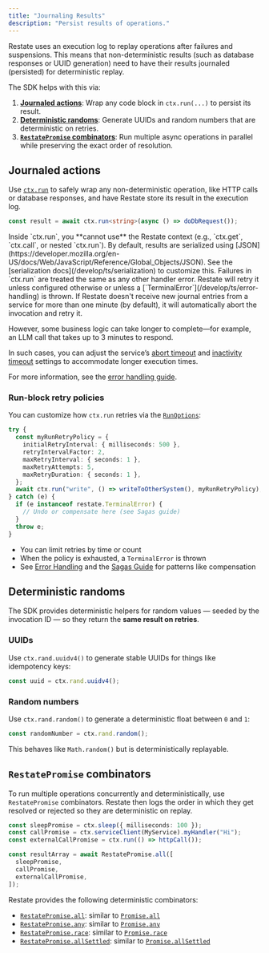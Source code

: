 ```yaml
---
title: "Journaling Results"
description: "Persist results of operations."
---
```


Restate uses an execution log to replay operations after failures and suspensions. This means that non-deterministic results (such as database responses or UUID generation) need to have their results journaled (persisted) for deterministic replay.

The SDK helps with this via:

1. **[Journaled actions](/develop/ts/journaling-results#journaled-actions)**: Wrap any code block in `ctx.run(...)` to persist its result.
2. **[Deterministic randoms](/develop/ts/journaling-results#generating-randoms)**: Generate UUIDs and random numbers that are deterministic on retries.
3. **[`RestatePromise` combinators](/develop/ts/journaling-results#combineable-promise-combinators)**: Run multiple async operations in parallel while preserving the exact order of resolution.

## Journaled actions
Use [`ctx.run`](https://docs.restate.dev/tsdocs/interfaces/_restatedev_restate-sdk.Context#run) to safely wrap any non-deterministic operation, like HTTP calls or database responses, and have Restate store its result in the execution log.

```typescript  {CODE_LOAD::ts/src/develop/journaling_results.ts#side_effect}
const result = await ctx.run<string>(async () => doDbRequest());
```

<Note>
Inside `ctx.run`, you **cannot use** the Restate context (e.g., `ctx.get`, `ctx.call`, or nested `ctx.run`).
</Note>

<Note>
By default, results are serialized using [JSON](https://developer.mozilla.org/en-US/docs/Web/JavaScript/Reference/Global_Objects/JSON). See the [serialization docs](/develop/ts/serialization) to customize this.
</Note>

<Note>
Failures in `ctx.run` are treated the same as any other handler error. Restate will retry it unless configured otherwise or unless a [`TerminalError`](/develop/ts/error-handling) is thrown.
</Note>

<Accordion title="Long-running business logic: setting the abort and inacitivity timeout">
  If Restate doesn't receive new journal entries from a service for more than one minute (by default), it will automatically abort the invocation and retry it.

  However, some business logic can take longer to complete—for example, an LLM call that takes up to 3 minutes to respond.

  In such cases, you can adjust the service’s [abort timeout](https://docs.restate.dev/tsdocs/types/_restatedev_restate-sdk.ServiceOptions#aborttimeout) and [inactivity timeout](https://docs.restate.dev/tsdocs/types/_restatedev_restate-sdk.ServiceOptions#inactivitytimeout) settings to accommodate longer execution times.

  For more information, see the [error handling guide](/guides/error-handling).
</Accordion>

### Run-block retry policies

You can customize how `ctx.run` retries via the [`RunOptions`](https://docs.restate.dev/tsdocs/types/_restatedev_restate-sdk.RunOptions):

```typescript  {CODE_LOAD::ts/src/develop/retries.ts?1}
try {
  const myRunRetryPolicy = {
    initialRetryInterval: { milliseconds: 500 },
    retryIntervalFactor: 2,
    maxRetryInterval: { seconds: 1 },
    maxRetryAttempts: 5,
    maxRetryDuration: { seconds: 1 },
  };
  await ctx.run("write", () => writeToOtherSystem(), myRunRetryPolicy);
} catch (e) {
  if (e instanceof restate.TerminalError) {
    // Undo or compensate here (see Sagas guide)
  }
  throw e;
}
```

* You can limit retries by time or count
* When the policy is exhausted, a `TerminalError` is thrown
* See [Error Handling](/develop/ts/error-handling) and the [Sagas Guide](/guides/sagas) for patterns like compensation

## Deterministic randoms

The SDK provides deterministic helpers for random values — seeded by the invocation ID — so they return the **same result on retries**.

### UUIDs

Use `ctx.rand.uuidv4()` to generate stable UUIDs for things like idempotency keys:

```typescript  {CODE_LOAD::ts/src/develop/journaling_results.ts#uuid}
const uuid = ctx.rand.uuidv4();
```

### Random numbers

Use `ctx.rand.random()` to generate a deterministic float between `0` and `1`:


```typescript  {CODE_LOAD::ts/src/develop/journaling_results.ts#random_nb}
const randomNumber = ctx.rand.random();
```

This behaves like `Math.random()` but is deterministically replayable.


## `RestatePromise` combinators

To run multiple operations concurrently and deterministically, use `RestatePromise` combinators.
Restate then logs the order in which they get resolved or rejected so they are deterministic on replay.

```typescript  {CODE_LOAD::ts/src/develop/journaling_results.ts#all}
const sleepPromise = ctx.sleep({ milliseconds: 100 });
const callPromise = ctx.serviceClient(MyService).myHandler("Hi");
const externalCallPromise = ctx.run(() => httpCall());

const resultArray = await RestatePromise.all([
  sleepPromise,
  callPromise,
  externalCallPromise,
]);
```

Restate provides the following deterministic combinators:
- [`RestatePromise.all`](https://docs.restate.dev/tsdocs/variables/_restatedev_restate-sdk.RestatePromise#all): similar to [`Promise.all`](https://developer.mozilla.org/en-US/docs/Web/JavaScript/Reference/Global_Objects/Promise/all)
- [`RestatePromise.any`](https://docs.restate.dev/tsdocs/variables/_restatedev_restate-sdk.RestatePromise#any): similar to [`Promise.any`](https://developer.mozilla.org/en-US/docs/Web/JavaScript/Reference/Global_Objects/Promise/any)
- [`RestatePromise.race`](https://docs.restate.dev/tsdocs/variables/_restatedev_restate-sdk.RestatePromise#race): similar to [`Promise.race`](https://developer.mozilla.org/en-US/docs/Web/JavaScript/Reference/Global_Objects/Promise/race)
- [`RestatePromise.allSettled`](https://docs.restate.dev/tsdocs/variables/_restatedev_restate-sdk.RestatePromise#allsettled): similar to [`Promise.allSettled`](https://developer.mozilla.org/en-US/docs/Web/JavaScript/Reference/Global_Objects/Promise/allSettled)
